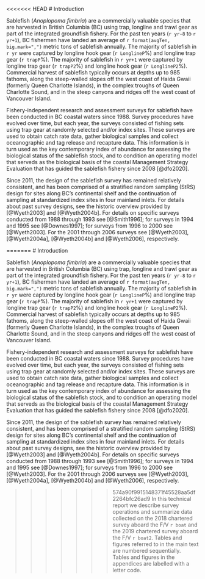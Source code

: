 <<<<<<< HEAD
# Introduction

Sablefish (*Anoplopoma fimbria*) are a commercially valuable species that are harvested in British Columbia (BC) using trap, longline and trawl gear as part of the integrated groundfish fishery. For the past ten years (`r yr-8` to `r yr+1`),  BC fishermen have landed an average of `r format(avgTen, big.mark=",")` metric tons of sablefish annually.  The majority of sablefish in `r yr`  were captured by longline hook gear  (`r LonglineP`\%) and longline trap gear (`r trapP`\%). The majority of sablefish   in  `r yr+1`   were  captured  by  longline trap gear  (`r trapP2`\%) and longline hook gear  (`r LonglineP2`\%). Commercial harvest of sablefish typically occurs at depths up to 985 fathoms, along the steep-walled slopes off the west coast of Haida Gwaii (formerly Queen Charlotte Islands), in the complex  troughs  of Queen  Charlotte Sound, and in the steep canyons and ridges off the west coast  of  Vancouver  Island. 


Fishery-independent research and assessment surveys for sablefish have been conducted in BC coastal waters since 1988. Survey procedures have evolved over time, but each year, the surveys consisted of fishing sets using trap gear at randomly selected and/or index sites. These surveys are used to obtain catch rate data, gather biological samples and collect oceanographic and tag release and recapture data. This information is in turn used as the key contemporary index of abundance for assessing the biological status of the sablefish stock, and to condition an operating model that serveds as the biological basis of the coastal Management Strategy Evaluation that has guided the sablefish fishery since 2008 [@dfo2020]. 

Since 2011, the design of the sablefish survey has remained relatively consistent, and has been comprised of a stratified random sampling (StRS) design for sites along BC’s continental shelf and the continuation of sampling at standardized index sites in four mainland inlets. For details about past survey designs, see the historic overview provided by [@Wyeth2003] and [@Wyeth2004b]. For details on specific surveys conducted from 1988 through 1993 see [@Smith1996]; for surveys in 1994 and 1995 see [@Downes1997]; for surveys from 1996 to 2000 see [@Wyeth2003].  For the 2001 through 2006 surveys see [@Wyeth2003], [@Wyeth2004a], [@Wyeth2004b] and [@Wyeth2006], respectively.  


=======
# Introduction

Sablefish (*Anoplopoma fimbria*) are a commercially valuable species that are harvested in British Columbia (BC) using trap, longline and trawl gear as part of the integrated groundfish fishery. For the past ten years (`r yr-8` to `r yr+1`),  BC fishermen have landed an average of `r format(avgTen, big.mark=",")` metric tons of sablefish annually.  The majority of sablefish in `r yr`  were captured by longline hook gear  (`r LonglineP`\%) and longline trap gear (`r trapP`\%). The majority of sablefish   in  `r yr+1`   were  captured  by  longline trap gear  (`r trapP2`\%) and longline hook gear  (`r LonglineP2`\%). Commercial harvest of sablefish typically occurs at depths up to 985 fathoms, along the steep-walled slopes off the west coast of Haida Gwaii (formerly Queen Charlotte Islands), in the complex  troughs  of Queen  Charlotte Sound, and in the steep canyons and ridges off the west coast  of  Vancouver  Island. 


Fishery-independent research and assessment surveys for sablefish have been conducted in BC coastal waters since 1988. Survey procedures have evolved over time, but each year, the surveys consisted of fishing sets using trap gear at randomly selected and/or index sites. These surveys are used to obtain catch rate data, gather biological samples and collect oceanographic and tag release and recapture data. This information is in turn used as the key contemporary index of abundance for assessing the biological status of the sablefish stock, and to condition an operating model that serveds as the biological basis of the coastal Management Strategy Evaluation that has guided the sablefish fishery since 2008 [@dfo2020]. 

Since 2011, the design of the sablefish survey has remained relatively consistent, and has been comprised of a stratified random sampling (StRS) design for sites along BC’s continental shelf and the continuation of sampling at standardized index sites in four mainland inlets. For details about past survey designs, see the historic overview provided by [@Wyeth2003] and [@Wyeth2004b]. For details on specific surveys conducted from 1988 through 1993 see [@Smith1996]; for surveys in 1994 and 1995 see [@Downes1997]; for surveys from 1996 to 2000 see [@Wyeth2003].  For the 2001 through 2006 surveys see [@Wyeth2003], [@Wyeth2004a], [@Wyeth2004b] and [@Wyeth2006], respectively.  


>>>>>>> 574a90f9915148371f45528aa5df2264bfc26ad9
In this technical report we describe survey operations and summarize data collected on the 2018 chartered survey aboard the F/V `r boat` and the 2019 chartered survey aboard the F/V `r boat2`. Tables and figures referred to in the main text are numbered sequentially. Tables and figures in the appendices are labelled with a letter code.